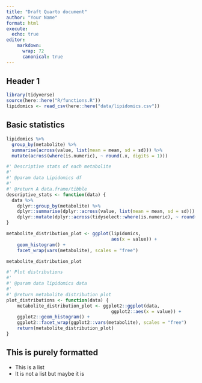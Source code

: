 ```yaml
---
title: "Draft Quarto document"
author: "Your Name"
format: html
execute:
  echo: true
editor:
    markdown: 
      wrap: 72
      canonical: true
---
```


## Header 1

```r
library(tidyverse)
source(here::here("R/functions.R"))
lipidomics <- read_csv(here::here("data/lipidomics.csv"))
```

## Basic statistics

```r
lipidomics %>%
  group_by(metabolite) %>%
  summarise(across(value, list(mean = mean, sd = sd))) %>%
  mutate(across(where(is.numeric), ~ round(.x, digits = 1)))

#' Descriptive stats of each metabolite
#'
#' @param data Lipidomics df
#'
#' @return A data.frame/tibble
descriptive_stats <- function(data) {
  data %>%
    dplyr::group_by(metabolite) %>%
    dplyr::summarise(dplyr::across(value, list(mean = mean, sd = sd))) %>%
    dplyr::mutate(dplyr::across(tidyselect::where(is.numeric), ~ round(.x, digits = 1)))
}
```

```r
metabolite_distribution_plot <- ggplot(lipidomics, 
                                       aes(x = value)) +
    geom_histogram() +
    facet_wrap(vars(metabolite), scales = "free")

metabolite_distribution_plot

#' Plot distributions
#'
#' @param data lipidomics data
#'
#' @return metabolite distribution plot
plot_distributions <- function(data) {
    metabolite_distribution_plot <- ggplot2::ggplot(data, 
                                       ggplot2::aes(x = value)) +
    ggplot2::geom_histogram() +
    ggplot2::facet_wrap(ggplot2::vars(metabolite), scales = "free")
    return(metabolite_distribution_plot)
}
```

## This is purely formatted

-   This is a list
-   It is not a list but maybe it is
